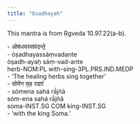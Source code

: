 ```yaml
---
title: "Oṣadhayaḥ"
---
```


This mantra is from Ṛgveda 10.97.22(a-b).

:::: ex
::: gl
| - ओष॑धयस्संव॑दन्ते॒
| - óṣadhayassáṃvadante
| óṣadh-ayaḥ sáṃ-vad-ante
| herb-NOM:PL with-sing-3PL.PRS.IND.MEDP
| - 'The healing herbs sing together'
:::
::::

:::: ex
::: gl
| - सोमे॑न स॒ह राज्ञा᳚
| - sómena sahá rā́jñā
| sóm-ena sahá rā́jñā
| soma-INST.SG COM king-INST.SG
| - 'with the king Soma.'
:::
::::